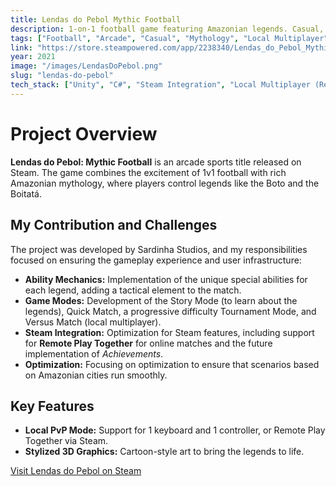 ```yaml
---
title: Lendas do Pebol Mythic Football
description: 1-on-1 football game featuring Amazonian legends. Casual, with arcade gameplay and a focus on special abilities.
tags: ["Football", "Arcade", "Casual", "Mythology", "Local Multiplayer", "Steam"]
link: "https://store.steampowered.com/app/2238340/Lendas_do_Pebol_Mythic_Football/"
year: 2021
image: "/images/LendasDoPebol.png" 
slug: "lendas-do-pebol"
tech_stack: ["Unity", "C#", "Steam Integration", "Local Multiplayer (Remote Play)", "3D Styling"]
---
```


# Project Overview

**Lendas do Pebol: Mythic Football** is an arcade sports title released on Steam. The game combines the excitement of 1v1 football with rich Amazonian mythology, where players control legends like the Boto and the Boitatá.

## My Contribution and Challenges

The project was developed by Sardinha Studios, and my responsibilities focused on ensuring the gameplay experience and user infrastructure:

* **Ability Mechanics:** Implementation of the unique special abilities for each legend, adding a tactical element to the match.
* **Game Modes:** Development of the Story Mode (to learn about the legends), Quick Match, a progressive difficulty Tournament Mode, and Versus Match (local multiplayer).
* **Steam Integration:** Optimization for Steam features, including support for **Remote Play Together** for online matches and the future implementation of *Achievements*.
* **Optimization:** Focusing on optimization to ensure that scenarios based on Amazonian cities run smoothly.

## Key Features

* **Local PvP Mode:** Support for 1 keyboard and 1 controller, or Remote Play Together via Steam.
* **Stylized 3D Graphics:** Cartoon-style art to bring the legends to life.

[Visit Lendas do Pebol on Steam](https://store.steampowered.com/app/2238340/Lendas_do_Pebol_Mythic_Football/)